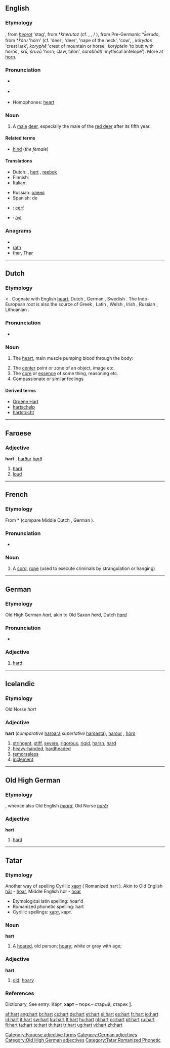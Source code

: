 {{also|Hart}}
==English==

===Etymology===
{{etyl|enm}} {{term|hert}}, from {{etyl|ang}} ''[[heorot]]'' 'stag', from {{proto|Germanic}} *''kherutaz'' (cf. {{etyl|nl|-}} {{term|hert|lang=nl}}, {{etyl|de|-}} {{term|Hirsch|lang=de}}, {{etyl|da|-}}/{{etyl|swe|-}} {{term|hjort}}), from Pre-Germanic *''k̑erudo'', from {{proto|Indo-European}} *''k̑óru'' 'horn' (cf. {{etyl|cy|-}} {{term|carw}} 'deer', {{etyl|la}} {{term|cervus}} 'deer', {{term|cervīx}} 'nape of the neck', {{etyl|lt|-}} {{term|kárvė}} 'cow', {{etyl|ru|-}} {{term|корова|tr=koróva||cow|lang=ru}}, {{etyl|grc|-}} ''kórydos'' {{rfscript|Greek}}'crest lark', ''koryphē'' 'crest of mountain or horse', ''korýptein'' 'to butt with horns', {{etyl|ave}} ''srū, sruvā'' 'horn; claw, talon', {{etyl|sa|-}} ''śarabháḥ''{{rfscript|Devanagari}} 'mythical antelope'). More at [[horn]].

===Pronunciation===
* {{a|RP}} {{IPA|/hɑːt/}}
* {{audio|en-us-hart.ogg|Audio (US)}}
*: {{rhymes|ɑː(r)t}}
* Homophones: [[heart]]

===Noun===
{{en-noun}}

# A [[male]] [[deer]], especially the male of the [[red deer]] after its fifth year.

====Related terms====
* [[hind]] (''the female'')

====Translations====
{{trans-top|male deer}}
* Dutch: {{t|nl|hertenbok|m}}, [[hert]] {{n|m}}, [[reebok]] {{m}}
* Finnish: {{t-|fi|saksanhirvi|alt=saksanhirviuros}}
* Italian: {{t|it|cervo maschio}}
{{trans-mid}}
* Russian: {{t+|ru|самец}} [[олень|оленя]]
* Spanish: {{t+|es|macho|m}} de {{t+|es|ciervo|m}}
{{trans-bottom}}

{{checktrans-top}}
* {{ttbc|French}}: [[cerf]] {{m}}
{{trans-mid}}
* {{ttbc|Ugaritic}}: [[ảyl]] {{m}}
{{trans-bottom}}

===Anagrams===
* {{alphagram|ahrt}}
* [[rath#English|rath]]
* [[thar#English|thar]], [[Thar#English|Thar]]

----

==Dutch==

===Etymology===
{{proto|Germanic|xirtan|lang=nl}} < {{proto|Indo-European|ḱḗr|lang=nl}}. Cognate with English [[heart]], Dutch {{term|hart|lang=nl}}, German {{term|Herz|lang=de}}, Swedish {{term|hjärta|lang=sv}}. The Indo-European root is also the source of Greek {{term|sc=Grek|καρδία|lang=el}}, Latin {{term|cor|lang=la}}, Welsh {{term|craidd|lang=cy}}, Irish {{term|croí|lang=ga}}, Russian {{term|сердце|lang=ru}}, Lithuanian {{term|širdis|lang=lt}}.

===Pronunciation===
* {{homophones|hard}}

===Noun===
{{nl-noun|g=n|harten|hartje}}

# {{context|anatomy|lang=nl}} The [[heart]], main muscle pumping blood through the body: 
# The [[center]] point or zone of an object, image etc.
# The [[core]] or [[essence]] of some thing, reasoning etc.
# Compassionate or similar feelings

====Derived terms====
* [[Groene Hart]]
* [[hartschelp]]
* [[hartstocht]]

----

==Faroese==

===Adjective===
'''hart''' {{n}}, [[harður]] {{m}} [[hørð]] {{f}}

# [[hard]]
# [[loud]]

[[Category:Faroese adjective forms]]

----

==French==

===Etymology===
From {{etyl|frk|fr}} *{{term||hard}} (compare Middle Dutch {{term|hede}}, German {{term|Hardt}}).

===Pronunciation===
* {{IPA|/ʔaʁ/|/ʔaʁt/|lang=fr}}

===Noun===
{{fr-noun|f}}

# {{archaic|lang=fr}} A [[cord]], [[rope]] (used to execute criminals by strangulation or hanging)

----

==German==

===Etymology===
Old High German ''hart'', akin to Old Saxon ''hard'', Dutch ''[[hard]]''

===Pronunciation===
* {{audio|De-at-hart.ogg|audio (Austria)}}

===Adjective===
{{de-adj|comparative=härter|superlative=härtesten}}

# [[hard]]

[[Category:German adjectives]]

----

==Icelandic==

===Etymology===
Old Norse ''hart''

===Adjective===
'''hart''' {{n}} (''comparative'' [[harðara]] ''superlative'' [[harðasta]]), [[harður]] {{m}}, [[hörð]] {{f}}

# [[stringent]], [[stiff]], [[severe]], [[rigorous]], [[rigid]], [[harsh]], [[hard]]
# [[heavy-handed]], [[hardheaded]]
# [[remorseless]]
# [[inclement]]

----

==Old High German==

===Etymology===
{{proto|Germanic|hardhuz|lang=goh}}, whence also Old English ''[[heard]]'', Old Norse ''[[harðr]]''

===Adjective===
'''hart'''

# [[hard]]

[[Category:Old High German adjectives]]

----

==Tatar==

===Etymology===
Another way of spelling Cyrillic [[харт]] ( Romanized hart ).
Akin to Old English [[har#Old English|hār]] - [[hoar#English|hoar]], Middle English hor - [[hoar#English|hoar]]

* Etymological latin spelling: hoar'd
* Romanized phonetic spelling: hart
* Cyrillic spellings: [[харт]], карт.

===Noun===
'''hart'''

# A [[hoared]], old person; [[hoary#English|hoary]]; white or gray with age;

===Adjective===
'''hart'''

# [[old]]; [[hoary]]

===References===
Dictionary, See entry: Карт, '''харт''' – тюрк.– старый; старик [http://www.moscow-crimea.ru/atlas/map/toponim/inostr.html].

[[Category:Tatar Romanized Phonetic]]

[[af:hart]]
[[ang:hart]]
[[br:hart]]
[[cs:hart]]
[[de:hart]]
[[et:hart]]
[[el:hart]]
[[es:hart]]
[[fr:hart]]
[[io:hart]]
[[id:hart]]
[[it:hart]]
[[sw:hart]]
[[ku:hart]]
[[lt:hart]]
[[hu:hart]]
[[nl:hart]]
[[oc:hart]]
[[pt:hart]]
[[ru:hart]]
[[fi:hart]]
[[ta:hart]]
[[te:hart]]
[[th:hart]]
[[tr:hart]]
[[ug:hart]]
[[vi:hart]]
[[zh:hart]]